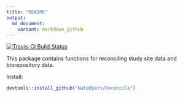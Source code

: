 ```yaml
---
title: "README"
output:
  md_document:
    variant: markdown_github
---
```


[![Travis-CI Build Status](https://travis-ci.org/NateByers/Reconcile.svg?branch=master)](https://travis-ci.org/NateByers/Reconcile)


This package contains functions for reconciling study site data and biorepository data. 

Install:

```r
devtools::install_github("NateByers/Reconcile")
```